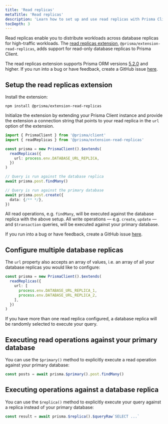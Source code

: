 ```yaml
---
title: 'Read replicas'
metaTitle: 'Read replicas'
description: 'Learn how to set up and use read replicas with Prisma Client'
tocDepth: 3
---
```


<TopBlock title={frontMatter.title}>

Read replicas enable you to distribute workloads across database replicas for high-traffic workloads. The [read replicas extension](https://github.com/prisma/extension-read-replicas), `@prisma/extension-read-replicas`, adds support for read-only database replicas to Prisma Client.

The read replicas extension supports Prisma ORM versions [5.2.0](https://github.com/prisma/prisma/releases/tag/5.2.0) and higher. If you run into a bug or have feedback, create a GitHub issue [here](https://github.com/prisma/extension-read-replicas/issues/new).

</TopBlock>

## Setup the read replicas extension

Install the extension:

```terminal
npm install @prisma/extension-read-replicas
```

Initialize the extension by extending your Prisma Client instance and provide the extension a connection string that points to your read replica in the `url` option of the extension.

<!-- prettier-ignore-start -->

```ts
import { PrismaClient } from '@prisma/client'
import { readReplicas } from '@prisma/extension-read-replicas'

const prisma = new PrismaClient().$extends(
  readReplicas({
    url: process.env.DATABASE_URL_REPLICA,
  })
)

// Query is run against the database replica
await prisma.post.findMany()

// Query is run against the primary database
await prisma.post.create({ 
  data: {/** */},
})
```
<!-- prettier-ignore-end -->

All read operations, e.g. `findMany`, will be executed against the database replica with the above setup. All write operations — e.g. `create`, `update` — and `$transaction` queries, will be executed against your primary database.

If you run into a bug or have feedback, create a GitHub issue [here](https://github.com/prisma/extension-read-replicas/issues/new).

## Configure multiple database replicas

The `url` property also accepts an array of values, i.e. an array of all your database replicas you would like to configure:

```ts
const prisma = new PrismaClient().$extends(
  readReplicas({
    url: [
      process.env.DATABASE_URL_REPLICA_1,
      process.env.DATABASE_URL_REPLICA_2,
    ],
  })
)
```

If you have more than one read replica configured, a database replica will be randomly selected to execute your query.

## Executing read operations against your primary database

You can use the `$primary()` method to explicitly execute a read operation against your primary database:

```ts
const posts = await prisma.$primary().post.findMany()
```

## Executing operations against a database replica

You can use the `$replica()` method to explicitly execute your query against a replica instead of your primary database:

```ts
const result = await prisma.$replica().$queryRaw`SELECT ...`
```

